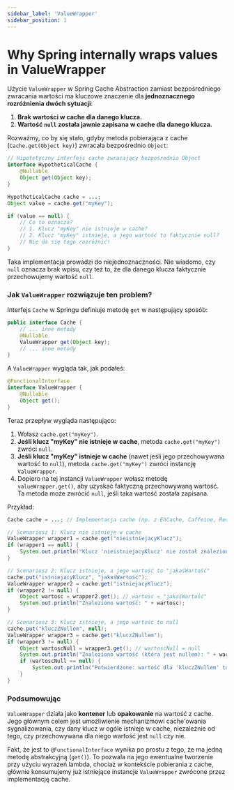 ```yaml
---
sidebar_label: 'ValueWrapper'
sidebar_position: 1
---
```


# Why Spring internally wraps values in ValueWrapper

Użycie `ValueWrapper` w Spring Cache Abstraction zamiast bezpośredniego zwracania wartości ma kluczowe znaczenie dla **jednoznacznego rozróżnienia dwóch sytuacji**:

1.  **Brak wartości w cache dla danego klucza.**
2.  **Wartość `null` została jawnie zapisana w cache dla danego klucza.**

Rozważmy, co by się stało, gdyby metoda pobierająca z cache (`Cache.get(Object key)`) zwracała bezpośrednio `Object`:

```java
// Hipotetyczny interfejs cache zwracający bezpośrednio Object
interface HypotheticalCache {
    @Nullable
    Object get(Object key);
}

HypotheticalCache cache = ...;
Object value = cache.get("myKey");

if (value == null) {
    // Co to oznacza?
    // 1. Klucz "myKey" nie istnieje w cache?
    // 2. Klucz "myKey" istnieje, a jego wartość to faktycznie null?
    // Nie da się tego rozróżnić!
}
```
Taka implementacja prowadzi do niejednoznaczności. Nie wiadomo, czy `null` oznacza brak wpisu, czy też to, że dla danego klucza faktycznie przechowujemy wartość `null`.

### Jak `ValueWrapper` rozwiązuje ten problem?

Interfejs `Cache` w Springu definiuje metodę `get` w następujący sposób:

```java
public interface Cache {
    // ... inne metody
    @Nullable
    ValueWrapper get(Object key);
    // ... inne metody
}
```

A `ValueWrapper` wygląda tak, jak podałeś:

```java
@FunctionalInterface
interface ValueWrapper {
    @Nullable
    Object get();
}
```

Teraz przepływ wygląda następująco:

1.  Wołasz `cache.get("myKey")`.
2.  **Jeśli klucz "myKey" nie istnieje w cache**, metoda `cache.get("myKey")` zwróci `null`.
3.  **Jeśli klucz "myKey" istnieje w cache** (nawet jeśli jego przechowywana wartość to `null`), metoda `cache.get("myKey")` zwróci instancję `ValueWrapper`.
4.  Dopiero na tej instancji `ValueWrapper` wołasz metodę `valueWrapper.get()`, aby uzyskać faktyczną przechowywaną wartość. Ta metoda może zwrócić `null`, jeśli taka wartość została zapisana.

Przykład:

```java
Cache cache = ...; // Implementacja cache (np. z EhCache, Caffeine, Redis)

// Scenariusz 1: Klucz nie istnieje w cache
ValueWrapper wrapper1 = cache.get("nieistniejacyKlucz");
if (wrapper1 == null) {
    System.out.println("Klucz 'nieistniejacyKlucz' nie został znaleziony w cache.");
}

// Scenariusz 2: Klucz istnieje, a jego wartość to "jakaśWartość"
cache.put("istniejacyKlucz", "jakaśWartość");
ValueWrapper wrapper2 = cache.get("istniejacyKlucz");
if (wrapper2 != null) {
    Object wartosc = wrapper2.get(); // wartosc = "jakaśWartość"
    System.out.println("Znaleziono wartość: " + wartosc);
}

// Scenariusz 3: Klucz istnieje, a jego wartość to null
cache.put("kluczZNullem", null);
ValueWrapper wrapper3 = cache.get("kluczZNullem");
if (wrapper3 != null) {
    Object wartoscNull = wrapper3.get(); // wartoscNull = null
    System.out.println("Znaleziono wartość (która jest nullem): " + wartoscNull);
    if (wartoscNull == null) {
        System.out.println("Potwierdzone: wartość dla 'kluczZNullem' to null.");
    }
}
```

### Podsumowując

`ValueWrapper` działa jako **kontener** lub **opakowanie** na wartość z cache. Jego głównym celem jest umożliwienie mechanizmowi cache'owania sygnalizowania, czy dany klucz w ogóle istnieje w cache, niezależnie od tego, czy przechowywana dla niego wartość jest `null` czy nie.

Fakt, że jest to `@FunctionalInterface` wynika po prostu z tego, że ma jedną metodę abstrakcyjną (`get()`). To pozwala na jego ewentualne tworzenie przy użyciu wyrażeń lambda, chociaż w kontekście pobierania z cache, głównie konsumujemy już istniejące instancje `ValueWrapper` zwrócone przez implementację cache.